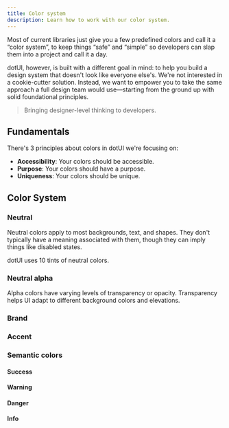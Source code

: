 ---
title: Color system
description: Learn how to work with our color system.
---

Most of current libraries just give you a few predefined colors and call it a “color system”, to keep things “safe” and “simple” so developers can slap them into a project and call it a day.

dotUI, however, is built with a different goal in mind: to help you build a design system that doesn't look like everyone else's. We're not interested in a cookie-cutter solution. Instead, we want to empower you to take the same approach a full design team would use—starting from the ground up with solid foundational principles.

> Bringing designer-level thinking to developers.

## Fundamentals

There's 3 principles about colors in dotUI we're focusing on:

- **Accessibility**: Your colors should be accessible.
- **Purpose**: Your colors should have a purpose.
- **Uniqueness**: Your colors should be unique.

## Color System

### Neutral

Neutral colors apply to most backgrounds, text, and shapes. They don't typically have a meaning associated with them, though they can imply things like disabled states.

dotUI uses 10 tints of neutral colors.

<Palette baseColor="neutral" />

### Neutral alpha

Alpha colors have varying levels of transparency or opacity. Transparency helps UI adapt to different background colors and elevations.

<Palette baseColor="neutral-alpha" />

### Brand

<Palette baseColor="brand" />

### Accent

<Palette baseColor="accent" />

### Semantic colors

#### Success

<Palette baseColor="success" />

#### Warning

<Palette baseColor="warning" />

#### Danger

<Palette baseColor="danger" />

#### Info

<Palette baseColor="info" />
